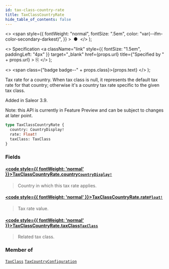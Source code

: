 ```yaml
---
id: tax-class-country-rate
title: TaxClassCountryRate
hide_table_of_contents: false
---
```


  <>
    <span
      style={{
        fontWeight: "normal",
        fontSize: ".5em",
        color: "var(--ifm-color-secondary-darkest)",
      }}
    >
      &nbsp;●&nbsp;
    </span>
  </>
);

  <>
    Specification
    <a
      className="link"
      style={{ fontSize: "1.5em", paddingLeft: "4px" }}
      target="\_blank"
      href={props.url}
      title={"Specified by " + props.url}
    >
      ⎘
    </a>
  </>
);

  <>
    <span class={"badge badge--" + props.class}>{props.text}</span>
  </>
);

Tax rate for a country. When tax class is null, it represents the default tax rate for that country; otherwise it's a country tax rate specific to the given tax class.

Added in Saleor 3.9.

Note: this API is currently in Feature Preview and can be subject to changes at later point.

```graphql
type TaxClassCountryRate {
  country: CountryDisplay!
  rate: Float!
  taxClass: TaxClass
}
```

### Fields

#### [<code style={{ fontWeight: 'normal' }}>TaxClassCountryRate.<b>country</b></code>](#)<Bullet />[`CountryDisplay!`](../../api-reference/objects/country-display) <Badge class="secondary" text="non-null"/> <Badge class="secondary" text="object"/>

> Country in which this tax rate applies.

#### [<code style={{ fontWeight: 'normal' }}>TaxClassCountryRate.<b>rate</b></code>](#)<Bullet />[`Float!`](../../api-reference/scalars/float) <Badge class="secondary" text="non-null"/> <Badge class="secondary" text="scalar"/>

> Tax rate value.

#### [<code style={{ fontWeight: 'normal' }}>TaxClassCountryRate.<b>taxClass</b></code>](#)<Bullet />[`TaxClass`](../../api-reference/objects/tax-class) <Badge class="secondary" text="object"/>

> Related tax class.

### Member of

[`TaxClass`](../../api-reference/objects/tax-class) <Badge class="secondary" text="object"/><Bullet />[`TaxCountryConfiguration`](../../api-reference/objects/tax-country-configuration) <Badge class="secondary" text="object"/>
